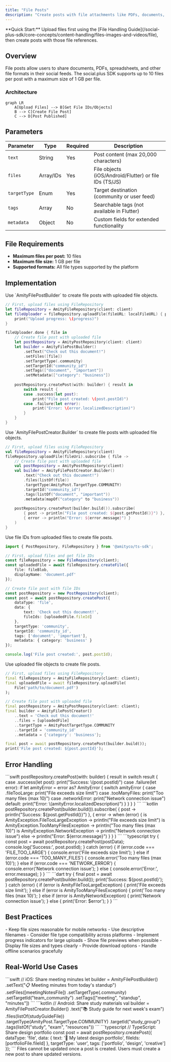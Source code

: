 ```yaml
---
title: "File Posts"
description: "Create posts with file attachments like PDFs, documents, and other file formats"
---
```


<Info>
**Quick Start:** Upload files first using the [File Handling Guide](/social-plus-sdk/core-concepts/content-handling/files-images-and-videos/file), then create posts with those file references.
</Info>

## Overview

File posts allow users to share documents, PDFs, spreadsheets, and other file formats in their social feeds. The social.plus SDK supports up to 10 files per post with a maximum size of 1 GB per file.

### Architecture

```mermaid
graph LR
    A[Upload Files] --> B[Get File IDs/Objects]
    B --> C[Create File Post]
    C --> D[Post Published]
```

## Parameters

| Parameter | Type | Required | Description |
|-----------|------|----------|-------------|
| `text` | String | Yes | Post content (max 20,000 characters) |
| `files` | Array/IDs | Yes | File objects (iOS/Android/Flutter) or file IDs (TS/JS) |
| `targetType` | Enum | Yes | Target destination (community or user feed) |
| `tags` | Array | No | Searchable tags (not available in Flutter) |
| `metadata` | Object | No | Custom fields for extended functionality |

## File Requirements

- **Maximum files per post:** 10 files
- **Maximum file size:** 1 GB per file
- **Supported formats:** All file types supported by the platform

## Implementation

<Tabs>
<Tab title="iOS">
Use `AmityFilePostBuilder` to create file posts with uploaded file objects.

```swift
// First, upload files using FileRepository
let fileRepository = AmityFileRepository(client: client)
let fileUploader = fileRepository.uploadFile(fileURL: localFileURL) { progress in
    print("Upload progress: \(progress)")
}

fileUploader.done { file in
    // Create file post with uploaded file
    let postRepository = AmityPostRepository(client: client)
    let builder = AmityFilePostBuilder()
        .setText("Check out this document!")
        .setFiles([file])
        .setTargetType(.community)
        .setTargetId("community_id")
        .setTags(["document", "important"])
        .setMetadata(["category": "business"])
    
    postRepository.createPost(with: builder) { result in
        switch result {
        case .success(let post):
            print("File post created: \(post.postId)")
        case .failure(let error):
            print("Error: \(error.localizedDescription)")
        }
    }
}
```
</Tab>

<Tab title="Android">
Use `AmityFilePostCreator.Builder` to create file posts with uploaded file objects.

```kotlin
// First, upload files using FileRepository
val fileRepository = AmityFileRepository(client)
fileRepository.uploadFile(fileUri).subscribe { file ->
    // Create file post with uploaded file
    val postRepository = AmityPostRepository(client)
    val builder = AmityFilePostCreator.Builder()
        .text("Check out this document!")
        .files(listOf(file))
        .targetType(AmityPost.TargetType.COMMUNITY)
        .targetId("community_id")
        .tags(listOf("document", "important"))
        .metadata(mapOf("category" to "business"))
    
    postRepository.createPost(builder.build()).subscribe(
        { post -> println("File post created: ${post.getPostId()}") },
        { error -> println("Error: ${error.message}") }
    )
}
```
</Tab>

<Tab title="TypeScript">
Use file IDs from uploaded files to create file posts.

```typescript
import { PostRepository, FileRepository } from '@amityco/ts-sdk';

// First, upload files and get file IDs
const fileRepository = new FileRepository(client);
const uploadedFile = await fileRepository.createFile({
    file: fileBlob,
    displayName: 'document.pdf'
});

// Create file post with file IDs
const postRepository = new PostRepository(client);
const post = await postRepository.createPost({
    dataType: 'file',
    data: {
        text: 'Check out this document!',
        fileIds: [uploadedFile.fileId]
    },
    targetType: 'community',
    targetId: 'community_id',
    tags: ['document', 'important'],
    metadata: { category: 'business' }
});

console.log('File post created:', post.postId);
```
</Tab>

<Tab title="Flutter">
Use uploaded file objects to create file posts.

```dart
// First, upload files using FileRepository
final fileRepository = AmityFileRepository(client: client);
final uploadedFile = await fileRepository.uploadFile(
    File('path/to/document.pdf')
);

// Create file post with uploaded file
final postRepository = AmityPostRepository(client: client);
final builder = AmityFilePostCreator()
    ..text = 'Check out this document!'
    ..files = [uploadedFile]
    ..targetType = AmityPostTargetType.COMMUNITY
    ..targetId = 'community_id'
    ..metadata = {'category': 'business'};

final post = await postRepository.createPost(builder.build());
print('File post created: ${post.postId}');
```
</Tab>
</Tabs>

## Error Handling

<Tabs>
<Tab title="iOS">
```swift
postRepository.createPost(with: builder) { result in
    switch result {
    case .success(let post):
        print("Success: \(post.postId)")
    case .failure(let error):
        if let amityError = error as? AmityError {
            switch amityError {
            case .fileTooLarge:
                print("File exceeds size limit")
            case .tooManyFiles:
                print("Too many files (max 10)")
            case .networkError:
                print("Network connection issue")
            default:
                print("Error: \(amityError.localizedDescription)")
            }
        }
    }
}
```
</Tab>

<Tab title="Android">
```kotlin
postRepository.createPost(builder.build()).subscribe(
    { post -> println("Success: ${post.getPostId()}") },
    { error ->
        when (error) {
            is AmityException.FileTooLargeException -> 
                println("File exceeds size limit")
            is AmityException.TooManyFilesException -> 
                println("Too many files (max 10)")
            is AmityException.NetworkException -> 
                println("Network connection issue")
            else -> println("Error: ${error.message}")
        }
    }
)
```
</Tab>

<Tab title="TypeScript">
```typescript
try {
    const post = await postRepository.createPost(postData);
    console.log('Success:', post.postId);
} catch (error) {
    if (error.code === 'FILE_TOO_LARGE') {
        console.error('File exceeds size limit');
    } else if (error.code === 'TOO_MANY_FILES') {
        console.error('Too many files (max 10)');
    } else if (error.code === 'NETWORK_ERROR') {
        console.error('Network connection issue');
    } else {
        console.error('Error:', error.message);
    }
}
```
</Tab>

<Tab title="Flutter">
```dart
try {
    final post = await postRepository.createPost(builder.build());
    print('Success: ${post.postId}');
} catch (error) {
    if (error is AmityFileTooLargeException) {
        print('File exceeds size limit');
    } else if (error is AmityTooManyFilesException) {
        print('Too many files (max 10)');
    } else if (error is AmityNetworkException) {
        print('Network connection issue');
    } else {
        print('Error: $error');
    }
}
```
</Tab>
</Tabs>

## Best Practices

<CardGroup cols={2}>
<Card title="File Management" icon="folder">
- Keep file sizes reasonable for mobile networks
- Use descriptive filenames
- Consider file type compatibility across platforms
- Implement progress indicators for large uploads
</Card>

<Card title="User Experience" icon="user">
- Show file previews when possible
- Display file sizes and types clearly
- Provide download options
- Handle offline scenarios gracefully
</Card>
</CardGroup>

## Real-World Use Cases

<AccordionGroup>
<Accordion title="Document Sharing in Team Communities">
```swift
// iOS: Share meeting minutes
let builder = AmityFilePostBuilder()
    .setText("📋 Meeting minutes from today's standup")
    .setFiles([meetingNotesFile])
    .setTargetType(.community)
    .setTargetId("team_community")
    .setTags(["meeting", "standup", "minutes"])
```
</Accordion>

<Accordion title="Resource Sharing in Educational Groups">
```kotlin
// Android: Share study materials
val builder = AmityFilePostCreator.Builder()
    .text("📚 Study guide for next week's exam")
    .files(listOf(studyGuideFile))
    .targetType(AmityPost.TargetType.COMMUNITY)
    .targetId("study_group")
    .tags(listOf("study", "exam", "resources"))
```
</Accordion>

<Accordion title="Portfolio Sharing">
```typescript
// TypeScript: Share design portfolio
const post = await postRepository.createPost({
    dataType: 'file',
    data: {
        text: '🎨 My latest design portfolio',
        fileIds: [portfolioFile.fileId]
    },
    targetType: 'user',
    tags: ['portfolio', 'design', 'creative']
});
```
</Accordion>
</AccordionGroup>

<Warning>
Files cannot be updated once a post is created. Users must create a new post to share updated versions.
</Warning>